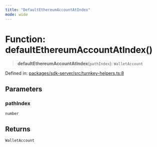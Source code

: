 ```yaml
---
title: "DefaultEthereumAccountAtIndex"
mode: wide
---
```

  
# Function: defaultEthereumAccountAtIndex()

> **defaultEthereumAccountAtIndex**(`pathIndex`): `WalletAccount`

Defined in: [packages/sdk-server/src/turnkey-helpers.ts:8](https://github.com/tkhq/sdk/blob/ee72856c3f450731d7501ab05001215768b71500/packages/sdk-server/src/turnkey-helpers.ts#L8)

## Parameters

### pathIndex

`number`

## Returns

`WalletAccount`
